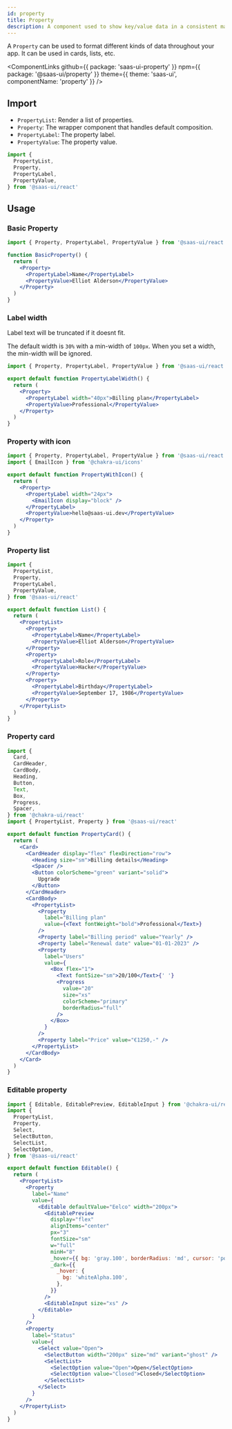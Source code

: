```yaml
---
id: property
title: Property
description: A component used to show key/value data in a consistent manner.
---
```


A `Property` can be used to format different kinds of data throughout your app.
It can be used in cards, lists, etc.

<ComponentLinks
  github={{ package: 'saas-ui-property' }}
  npm={{ package: '@saas-ui/property' }}
  theme={{ theme: 'saas-ui', componentName: 'property' }}
/>

## Import

- `PropertyList`: Render a list of properties.
- `Property`: The wrapper component that handles default composition.
- `PropertyLabel`: The property label.
- `PropertyValue`: The property value.

```ts
import {
  PropertyList,
  Property,
  PropertyLabel,
  PropertyValue,
} from '@saas-ui/react'
```

## Usage

### Basic Property

```jsx
import { Property, PropertyLabel, PropertyValue } from '@saas-ui/react'

function BasicProperty() {
  return (
    <Property>
      <PropertyLabel>Name</PropertyLabel>
      <PropertyValue>Elliot Alderson</PropertyValue>
    </Property>
  )
}
```

### Label width

Label text will be truncated if it doesnt fit.

The default width is `30%` with a min-width of `100px`. When you set a width, the min-width will be ignored.

```jsx
import { Property, PropertyLabel, PropertyValue } from '@saas-ui/react'

export default function PropertyLabelWidth() {
  return (
    <Property>
      <PropertyLabel width="40px">Billing plan</PropertyLabel>
      <PropertyValue>Professional</PropertyValue>
    </Property>
  )
}
```

### Property with icon

```jsx
import { Property, PropertyLabel, PropertyValue } from '@saas-ui/react'
import { EmailIcon } from '@chakra-ui/icons'

export default function PropertyWithIcon() {
  return (
    <Property>
      <PropertyLabel width="24px">
        <EmailIcon display="block" />
      </PropertyLabel>
      <PropertyValue>hello@saas-ui.dev</PropertyValue>
    </Property>
  )
}
```

### Property list

```jsx
import {
  PropertyList,
  Property,
  PropertyLabel,
  PropertyValue,
} from '@saas-ui/react'

export default function List() {
  return (
    <PropertyList>
      <Property>
        <PropertyLabel>Name</PropertyLabel>
        <PropertyValue>Elliot Alderson</PropertyValue>
      </Property>
      <Property>
        <PropertyLabel>Role</PropertyLabel>
        <PropertyValue>Hacker</PropertyValue>
      </Property>
      <Property>
        <PropertyLabel>Birthday</PropertyLabel>
        <PropertyValue>September 17, 1986</PropertyValue>
      </Property>
    </PropertyList>
  )
}
```

### Property card

```jsx
import {
  Card,
  CardHeader,
  CardBody,
  Heading,
  Button,
  Text,
  Box,
  Progress,
  Spacer,
} from '@chakra-ui/react'
import { PropertyList, Property } from '@saas-ui/react'

export default function PropertyCard() {
  return (
    <Card>
      <CardHeader display="flex" flexDirection="row">
        <Heading size="sm">Billing details</Heading>
        <Spacer />
        <Button colorScheme="green" variant="solid">
          Upgrade
        </Button>
      </CardHeader>
      <CardBody>
        <PropertyList>
          <Property
            label="Billing plan"
            value={<Text fontWeight="bold">Professional</Text>}
          />
          <Property label="Billing period" value="Yearly" />
          <Property label="Renewal date" value="01-01-2023" />
          <Property
            label="Users"
            value={
              <Box flex="1">
                <Text fontSize="sm">20/100</Text>{' '}
                <Progress
                  value="20"
                  size="xs"
                  colorScheme="primary"
                  borderRadius="full"
                />
              </Box>
            }
          />
          <Property label="Price" value="€1250,-" />
        </PropertyList>
      </CardBody>
    </Card>
  )
}
```

### Editable property

```jsx
import { Editable, EditablePreview, EditableInput } from '@chakra-ui/react'
import {
  PropertyList,
  Property,
  Select,
  SelectButton,
  SelectList,
  SelectOption,
} from '@saas-ui/react'

export default function Editable() {
  return (
    <PropertyList>
      <Property
        label="Name"
        value={
          <Editable defaultValue="Eelco" width="200px">
            <EditablePreview
              display="flex"
              alignItems="center"
              px="3"
              fontSize="sm"
              w="full"
              minH="8"
              _hover={{ bg: 'gray.100', borderRadius: 'md', cursor: 'pointer' }}
              _dark={{
                _hover: {
                  bg: 'whiteAlpha.100',
                },
              }}
            />
            <EditableInput size="xs" />
          </Editable>
        }
      />
      <Property
        label="Status"
        value={
          <Select value="Open">
            <SelectButton width="200px" size="md" variant="ghost" />
            <SelectList>
              <SelectOption value="Open">Open</SelectOption>
              <SelectOption value="Closed">Closed</SelectOption>
            </SelectList>
          </Select>
        }
      />
    </PropertyList>
  )
}
```
